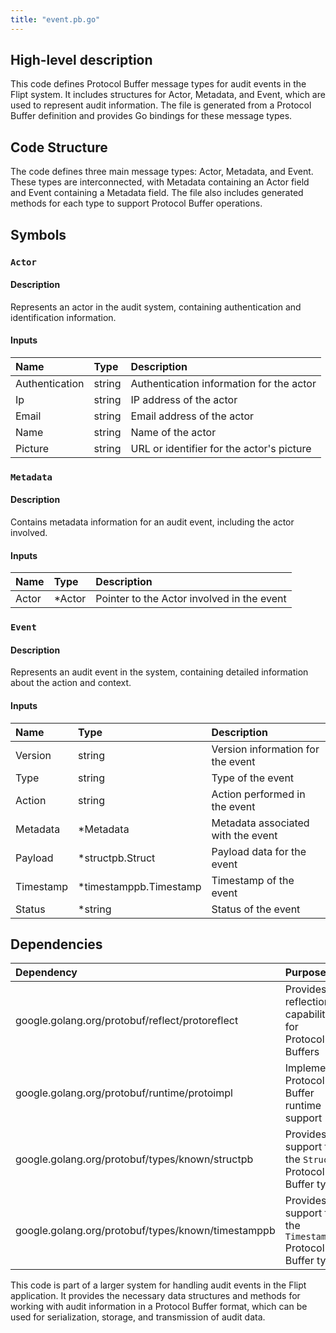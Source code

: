 ```yaml
---
title: "event.pb.go"
---
```


## High-level description
This code defines Protocol Buffer message types for audit events in the Flipt system. It includes structures for Actor, Metadata, and Event, which are used to represent audit information. The file is generated from a Protocol Buffer definition and provides Go bindings for these message types.

## Code Structure
The code defines three main message types: Actor, Metadata, and Event. These types are interconnected, with Metadata containing an Actor field and Event containing a Metadata field. The file also includes generated methods for each type to support Protocol Buffer operations.

## Symbols

### `Actor`
#### Description
Represents an actor in the audit system, containing authentication and identification information.

#### Inputs
| Name | Type | Description |
|:-----|:-----|:------------|
| Authentication | string | Authentication information for the actor |
| Ip | string | IP address of the actor |
| Email | string | Email address of the actor |
| Name | string | Name of the actor |
| Picture | string | URL or identifier for the actor's picture |

### `Metadata`
#### Description
Contains metadata information for an audit event, including the actor involved.

#### Inputs
| Name | Type | Description |
|:-----|:-----|:------------|
| Actor | *Actor | Pointer to the Actor involved in the event |

### `Event`
#### Description
Represents an audit event in the system, containing detailed information about the action and context.

#### Inputs
| Name | Type | Description |
|:-----|:-----|:------------|
| Version | string | Version information for the event |
| Type | string | Type of the event |
| Action | string | Action performed in the event |
| Metadata | *Metadata | Metadata associated with the event |
| Payload | *structpb.Struct | Payload data for the event |
| Timestamp | *timestamppb.Timestamp | Timestamp of the event |
| Status | *string | Status of the event |

## Dependencies
| Dependency | Purpose |
|:-----------|:--------|
| google.golang.org/protobuf/reflect/protoreflect | Provides reflection capabilities for Protocol Buffers |
| google.golang.org/protobuf/runtime/protoimpl | Implements Protocol Buffer runtime support |
| google.golang.org/protobuf/types/known/structpb | Provides support for the `Struct` Protocol Buffer type |
| google.golang.org/protobuf/types/known/timestamppb | Provides support for the `Timestamp` Protocol Buffer type |

This code is part of a larger system for handling audit events in the Flipt application. It provides the necessary data structures and methods for working with audit information in a Protocol Buffer format, which can be used for serialization, storage, and transmission of audit data.